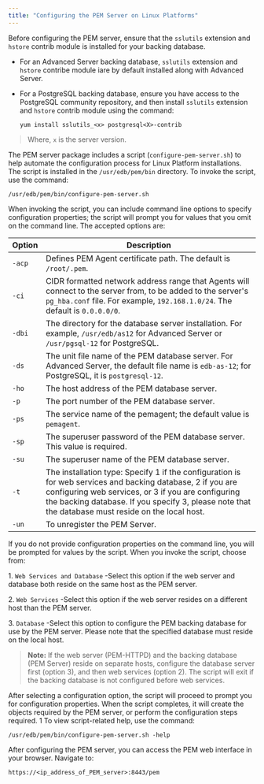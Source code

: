```yaml
---
title: "Configuring the PEM Server on Linux Platforms"
---
```


<div id="configuring_the_pem_server_on_linux" class="registered_link"></div>




Before configuring the PEM server, ensure that the `sslutils` extension and `hstore` contrib module is installed for your backing database.

  - For an Advanced Server backing database, `sslutils` extension and `hstore` contribe module iare by default installed along with Advanced Server.

  - For a PostgreSQL backing database, ensure you have access to the PostgreSQL community repository, and then install `sslutils` extension and `hstore` contrib module using the command:
    
    ``` text
    yum install sslutils_<x> postgresql<X>-contrib
    ```

> Where, `x` is the server version.

The PEM server package includes a script (`configure-pem-server.sh`) to help automate the configuration process for Linux Platform installations. The script is installed in the `/usr/edb/pem/bin` directory. To invoke the script, use the command:

``` text
/usr/edb/pem/bin/configure-pem-server.sh
```

When invoking the script, you can include command line options to specify configuration properties; the script will prompt you for values that you omit on the command line. The accepted options are:

| **Option** | **Description**                                                                                                                                                                                                                                                         |
| ---------- | ----------------------------------------------------------------------------------------------------------------------------------------------------------------------------------------------------------------------------------------------------------------------- |
| `-acp`     | Defines PEM Agent certificate path. The default is `/root/.pem`.                                                                                                                                                                                                        |
| `-ci`      | CIDR formatted network address range that Agents will connect to the server from, to be added to the server's `pg_hba.conf` file. For example, `192.168.1.0/24`. The default is `0.0.0.0/0`.                                                                            |
| `-dbi`     | The directory for the database server installation. For example, `/usr/edb/as12` for Advanced Server or `/usr/pgsql-12` for PostgreSQL.                                                                                                                                 |
| `-ds`      | The unit file name of the PEM database server. For Advanced Server, the default file name is `edb-as-12`; for PostgreSQL, it is `postgresql-12`.                                                                                                                        |
| `-ho`      | The host address of the PEM database server.                                                                                                                                                                                                                            |
| `-p`       | The port number of the PEM database server.                                                                                                                                                                                                                             |
| `-ps`      | The service name of the pemagent; the default value is `pemagent`.                                                                                                                                                                                                      |
| `-sp`      | The superuser password of the PEM database server. This value is required.                                                                                                                                                                                              |
| `-su`      | The superuser name of the PEM database server.                                                                                                                                                                                                                          |
| `-t`       | The installation type: Specify 1 if the configuration is for web services and backing database, 2 if you are configuring web services, or 3 if you are configuring the backing database. If you specify 3, please note that the database must reside on the local host. |
| `-un`      | To unregister the PEM Server.                                                                                                                                                                                                                                           |

If you do not provide configuration properties on the command line, you will be prompted for values by the script. When you invoke the script, choose from:

1\. `Web Services and Database` -Select this option if the web server and database both reside on the same host as the PEM server.

2\. `Web Services` -Select this option if the web server resides on a different host than the PEM server.

3\. `Database` -Select this option to configure the PEM backing database for use by the PEM server. Please note that the specified database must reside on the local host.

> **Note:** If the web server (PEM-HTTPD) and the backing database (PEM Server) reside on separate hosts, configure the database server first (option 3), and then web services (option 2). The script will exit if the backing database is not configured before web services.


After selecting a configuration option, the script will proceed to prompt you for configuration properties. When the script completes, it will create the objects required by the PEM server, or perform the configuration steps required. <span class="title-ref">1</span> To view script-related help, use the command:

``` text
/usr/edb/pem/bin/configure-pem-server.sh -help
```

After configuring the PEM server, you can access the PEM web interface in your browser. Navigate to:

``` text
https://<ip_address_of_PEM_server>:8443/pem
```
